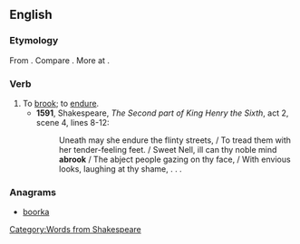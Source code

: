 ==English==
===Etymology===
From {{prefix|a|brook|gloss2=to endure}}. Compare {{etyl|ang|-}} {{term|abrucan|ābrūcan|to eat|lang=ang}}. More at {{l|en|brook}}.

===Verb===
{{en-verb}}
# To [[brook]]; to [[endure]].
#* '''1591''', Shakespeare, ''The Second part of King Henry the Sixth'', act 2, scene 4, lines 8-12:
#*: Uneath may she endure the flinty streets, / To tread them with her tender-feeling feet. / Sweet Nell, ill can thy noble mind '''abrook''' / The abject people gazing on thy face, / With envious looks, laughing at thy shame, . . .

===Anagrams===
* [[boorka#English|boorka]]

[[Category:Words from Shakespeare]]